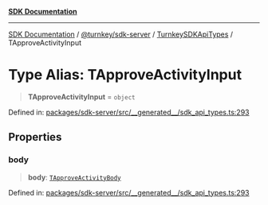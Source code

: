 [**SDK Documentation**](../../../../../README.mdx)

***

[SDK Documentation](../../../../../packages.mdx) / [@turnkey/sdk-server](../../../README.mdx) / [TurnkeySDKApiTypes](../README.mdx) / TApproveActivityInput

# Type Alias: TApproveActivityInput

> **TApproveActivityInput** = `object`

Defined in: [packages/sdk-server/src/\_\_generated\_\_/sdk\_api\_types.ts:293](https://github.com/tkhq/sdk/blob/e1b1a69bdd608320aaf03cc2dbbf68dc0c52b28d/packages/sdk-server/src/__generated__/sdk_api_types.ts#L293)

## Properties

### body

> **body**: [`TApproveActivityBody`](TApproveActivityBody.mdx)

Defined in: [packages/sdk-server/src/\_\_generated\_\_/sdk\_api\_types.ts:293](https://github.com/tkhq/sdk/blob/e1b1a69bdd608320aaf03cc2dbbf68dc0c52b28d/packages/sdk-server/src/__generated__/sdk_api_types.ts#L293)
